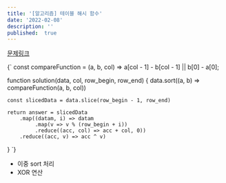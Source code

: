 ```yaml
---
title: '[알고리즘] 테이블 해시 함수'
date: '2022-02-08'
description: ''
published:  true
---
```


[문제링크](https://school.programmers.co.kr/learn/courses/30/lessons/147354?language=javascript)
<br/>

<CodeBlock>
{`
const compareFunction = (a, b, col) => a[col - 1] - b[col - 1] || b[0] - a[0];

function solution(data, col, row_begin, row_end) {
    data.sort((a, b) => compareFunction(a, b, col))
    
    const slicedData = data.slice(row_begin - 1, row_end)
    
    return answer = slicedData
        .map((datam, i) => datam
             .map(v => v % (row_begin + i))
             .reduce((acc, col) => acc + col, 0))
        .reduce((acc, v) => acc ^ v)
}
`}
</CodeBlock>
<br/>
- 이중 sort 처리
- XOR 연산